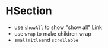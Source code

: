 
<Meta title='HSection' component={HSection} />

# HSection

* use `showAll` to show "show all" Link
* use `wrap` to make children wrap
* `smallTitle`and `scrollable`


<NativeBaseProvider theme={Theme}>
<HSection title="Test" showAll>
  <Box w="150px" h="150px" background="red.500"></Box>
  <Box w="150px" h="150px" background="green.500"></Box>
  <Box w="150px" h="150px" background="blue.500"></Box>
</HSection>
</NativeBaseProvider>